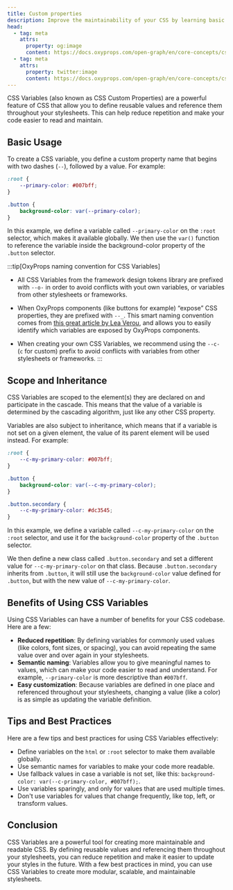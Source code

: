 ```yaml
---
title: Custom properties
description: Improve the maintainability of your CSS by learning basic usage, scope and inheritance, benefits, tips, and best practices for using CSS Variables.
head:
  - tag: meta
    attrs:
      property: og:image
      content: https://docs.oxyprops.com/open-graph/en/core-concepts/css-custom-properties.png
  - tag: meta
    attrs:
      property: twitter:image
      content: https://docs.oxyprops.com/open-graph/en/core-concepts/css-custom-properties.png
---
```


CSS Variables (also known as CSS Custom Properties) are a powerful feature of CSS that allow you to define reusable values and reference them throughout your stylesheets. This can help reduce repetition and make your code easier to read and maintain.

## Basic Usage

To create a CSS variable, you define a custom property name that begins with two dashes (`--`), followed by a value. For example:

```css title="my-props.css"
:root {
	--primary-color: #007bff;
}

.button {
	background-color: var(--primary-color);
}
```

In this example, we define a variable called `--primary-color` on the `:root` selector, which makes it available globally. We then use the `var()` function to reference the variable inside the background-color property of the `.button` selector.

:::tip[OxyProps naming convention for CSS Variables]

- All CSS Variables from the framework design tokens library are prefixed with `--o-` in order to avoid conflicts with yout own variables, or variables from other stylesheets or frameworks.

- When OxyProps components (like buttons for  example) “expose” CSS properties, they are prefixed with `--_`. This smart naming convention comes from [this great article by Lea Verou](https://lea.verou.me/2021/10/custom-properties-with-defaults/), and allows you to easily identify which variables are exposed by OxyProps components.

- When creating your own CSS Variables, we recommend using the `--c-` (`c` for custom) prefix to avoid conflicts with variables from other stylesheets or frameworks.
:::

## Scope and Inheritance

CSS Variables are scoped to the element(s) they are declared on and participate in the cascade. This means that the value of a variable is determined by the cascading algorithm, just like any other CSS property.

Variables are also subject to inheritance, which means that if a variable is not set on a given element, the value of its parent element will be used instead. For example:

```css title="my-props.css"
:root {
	--c-my-primary-color: #007bff;
}

.button {
	background-color: var(--c-my-primary-color);
}

.button.secondary {
	--c-my-primary-color: #dc3545;
}
```

In this example, we define a variable called `--c-my-primary-color` on the `:root` selector, and use it for the `background-color` property of the `.button` selector.

We then define a new class called `.button.secondary` and set a different value for `--c-my-primary-color` on that class. Because `.button.secondary` inherits from `.button`, it will still use the `background-color` value defined for `.button`, but with the new value of `--c-my-primary-color`.

## Benefits of Using CSS Variables

Using CSS Variables can have a number of benefits for your CSS codebase. Here are a few:

- **Reduced repetition**: By defining variables for commonly used values (like colors, font sizes, or spacing), you can avoid repeating the same value over and over again in your stylesheets.
- **Semantic naming**: Variables allow you to give meaningful names to values, which can make your code easier to read and understand. For example, `--primary-color` is more descriptive than `#007bff`.
- **Easy customization**: Because variables are defined in one place and referenced throughout your stylesheets, changing a value (like a color) is as simple as updating the variable definition.

## Tips and Best Practices

Here are a few tips and best practices for using CSS Variables effectively:

- Define variables on the `html` or `:root` selector to make them available globally.
- Use semantic names for variables to make your code more readable.
- Use fallback values in case a variable is not set, like this: `background-color: var(--c-primary-color, #007bff);`.
- Use variables sparingly, and only for values that are used multiple times.
- Don't use variables for values that change frequently, like top, left, or transform values.

## Conclusion

CSS Variables are a powerful tool for creating more maintainable and readable CSS. By defining reusable values and referencing them throughout your stylesheets, you can reduce repetition and make it easier to update your styles in the future. With a few best practices in mind, you can use CSS Variables to create more modular, scalable, and maintainable stylesheets.
